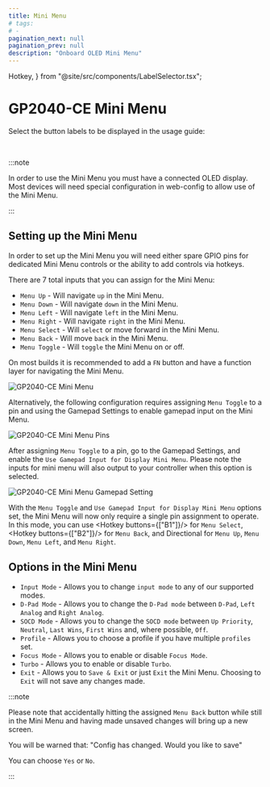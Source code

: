 ```yaml
---
title: Mini Menu
# tags:
# -
pagination_next: null
pagination_prev: null
description: "Onboard OLED Mini Menu"
---
```


  Hotkey,
} from "@site/src/components/LabelSelector.tsx";

# GP2040-CE Mini Menu

Select the button labels to be displayed in the usage guide:

<InputLabelSelector />
<br />

:::note

In order to use the Mini Menu you must have a connected OLED display. Most devices will need special configuration in web-config to allow use of the Mini Menu.

:::

## Setting up the Mini Menu

In order to set up the Mini Menu you will need either spare GPIO pins for dedicated Mini Menu controls or the ability to add controls via hotkeys.

There are 7 total inputs that you can assign for the Mini Menu:

- `Menu Up` - Will navigate `up` in the Mini Menu.
- `Menu Down` - Will navigate `down` in the Mini Menu.
- `Menu Left` - Will navigate `left` in the Mini Menu.
- `Menu Right` - Will navigate `right` in the Mini Menu.
- `Menu Select` - Will `select` or move forward in the Mini Menu.
- `Menu Back` - Will move `back` in the Mini Menu.
- `Menu Toggle` - Will `toggle` the Mini Menu on or off.

On most builds it is recommended to add a `FN` button and have a function layer for navigating the Mini Menu.

![GP2040-CE Mini Menu](./assets/images/gpc-mini-menu.png)

Alternatively, the following configuration requires assigning `Menu Toggle` to a pin and using the Gamepad Settings to enable gamepad input on the Mini Menu.

![GP2040-CE Mini Menu Pins](./assets/images/gpc-mini-menu-pins.png)

After assigning `Menu Toggle` to a pin, go to the Gamepad Settings, and enable the `Use Gamepad Input for Display Mini Menu`. Please note the inputs for mini menu will also output to your controller when this option is selected.

![GP2040-CE Mini Menu Gamepad Setting](./assets/images/gpc-mini-menu-gamepad.png)

With the `Menu Toggle` and `Use Gamepad Input for Display Mini Menu` options set, the Mini Menu will now only require a single pin assignment to operate. In this mode, you can use <Hotkey buttons={["B1"]}/> for `Menu Select`, <Hotkey buttons={["B2"]}/> for `Menu Back`, and Directional for `Menu Up`, `Menu Down`, `Menu Left`, and `Menu Right`.

## Options in the Mini Menu

- `Input Mode` - Allows you to change `input mode` to any of our supported modes.
- `D-Pad Mode` - Allows you to change the `D-Pad mode` between `D-Pad`, `Left Analog` and `Right Analog`.
- `SOCD Mode` - Allows you to change the `SOCD mode` between `Up Priority`, `Neutral`, `Last Wins`, `First Wins` and, where possible, `Off`.
- `Profile` - Allows you to choose a profile if you have multiple `profiles` set.
- `Focus Mode` - Allows you to enable or disable `Focus Mode`.
- `Turbo` - Allows you to enable or disable `Turbo`.
- `Exit` - Allows you to `Save & Exit` or just `Exit` the Mini Menu. Choosing to `Exit` will not save any changes made.

:::note

Please note that accidentally hitting the assigned `Menu Back` button while still in the Mini Menu and having made unsaved changes will bring up a new screen.

You will be warned that:
"Config has changed. Would you like to save"

You can choose `Yes` or `No`.

:::
